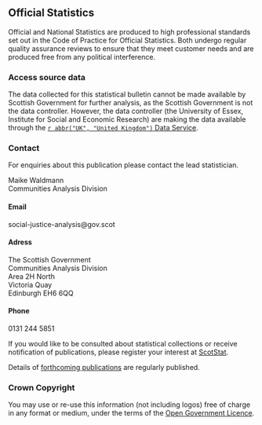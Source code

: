 ## Official Statistics

Official and National Statistics are produced to high professional standards set out in the Code of Practice for Official Statistics. Both undergo regular quality assurance reviews to ensure that they meet customer needs and are produced free from any political interference.

### Access source data

The data collected for this statistical bulletin cannot be made available by Scottish Government for further analysis, as the Scottish Government is not the data controller. However, the data controller (the University of Essex, Institute for Social and Economic Research) are making the data available through the [`r abbr("UK", "United Kingdom")` Data Service](https://beta.ukdataservice.ac.uk/datacatalogue/studies/study?id=6614).

### Contact {#contact}

For enquiries about this publication please contact the lead statistician.

Maike Waldmann<br>
Communities Analysis Division

#### Email

social-justice-analysis@gov.scot

#### Adress

The Scottish Government<br>
Communities Analysis Division<br>
Area 2H North<br>
Victoria Quay<br>
Edinburgh EH6 6QQ

#### Phone

0131 244 5851<br>

If you would like to be consulted about statistical collections or receive notification of publications, please register your interest at [ScotStat](https://www.gov.scot/publications/scotstat-register-guidance/).

Details of [forthcoming publications](https://www.gov.scot/publications/official-statistics-forthcoming-publications/) are regularly published.

### Crown Copyright

You may use or re-use this information (not including logos) free of charge in any format or medium, under the terms of the [Open Government Licence](http://www.nationalarchives.gov.uk/doc/open-government-licence/version/3/).
